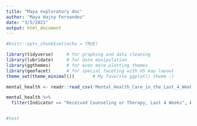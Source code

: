```yaml
---
title: "Maya exploratory doc"
author: "Maya Hajny Fernandez"
date: "3/5/2021"
output: html_document
---
```


```r
#knitr::opts_chunk$set(echo = TRUE)
```

```r
library(tidyverse)     # for graphing and data cleaning
library(lubridate)     # for date manipulation
library(ggthemes)      # for even more plotting themes
library(geofacet)      # for special faceting with US map layout
theme_set(theme_minimal())       # My favorite ggplot() theme :)
```

```r
mental_health <- readr::read_csv('Mental_Health_Care_in_the_Last_4_Weeks.csv')
```

```r
mental_health %>% 
  filter(Indicator == "Received Counseling or Therapy, Last 4 Weeks", Group == "National Estimate")
```
```r

```

```r
#test 
```


